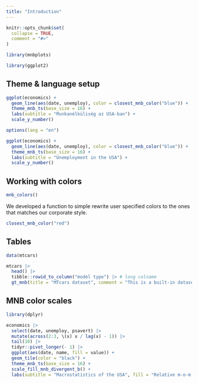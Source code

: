 ```yaml
---
title: "Introduction"
---
```


```r
knitr::opts_chunk$set(
  collapse = TRUE,
  comment = "#>"
)
```

```r
library(mnbplots)
```


```r
library(ggplot2)
```

## Theme & language setup
```r
ggplot(economics) +
  geom_line(aes(date, unemploy), color = closest_mnb_color("blue")) +
  theme_mnb_ts(base_size = 16) + 
  labs(subtitle = "Munkanélküliség az USA-ban") + 
  scale_y_number()
```

```r
options(lang = "en")

ggplot(economics) +
  geom_line(aes(date, unemploy), color = closest_mnb_color("blue")) +
  theme_mnb_ts(base_size = 16) + 
  labs(subtitle = "Unemployment in the USA") + 
  scale_y_number()
```

## Working with colors


```r
mnb_colors()
```

We developed a function to simple rewrite user specified colors to the ones that matches our corporate style.

```r
closest_mnb_color("red")
```

## Tables


```r
data(mtcars)

mtcars |> 
  head() |> 
  tibble::rowid_to_column("model type") |> # long colname
  gt_mnb(title = "MTcars dataset", comment = "This is a built-in dataset")
```

## MNB color scales

```r
library(dplyr)

economics |> 
  select(date, unemploy, psavert) |> 
  mutate(across(2:3, \(x) x / lag(x) - 1)) |>
  tail(10) |> 
  tidyr::pivot_longer(- 1) |> 
  ggplot(aes(date, name, fill = value)) +
  geom_tile(color = "black") +
  theme_mnb_ts(base_size = 16) + 
  scale_fill_mnb_divergent_b() +
  labs(subtitle = "Macrostatistics of the USA", fill = "Relative m-o-m change")
```
